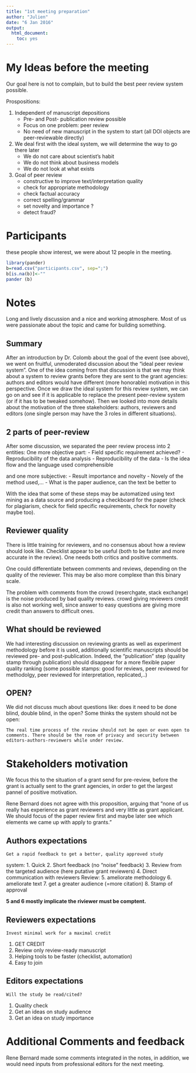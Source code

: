```yaml
---
title: "1st meeting preparation"
author: "Julien"
date: "6 Jan 2016"
output:
  html_document:
    toc: yes
---
```


My Ideas before the meeting
========

Our goal here is not to complain, but to build the best peer review system possible.

Prospositions:

1. Independent of manuscript depositions 
    - Pre- and Post- publication review possible 
    - Focus on one problem: peer review
    - No need of new manuscript in the system to start (all DOI objects are peer-reviewable directly)
    
2. We deal first with the ideal system, we will determine the way to go there later
    - We do not care about scientist's habit
    - We do not think about business models
    - We do not look at what exists


    
3. Goal of peer review    
    - constructive to improve text/interpretation quality
    - check for appropriate methodology
    - check factual accuracy
    - correct spelling/grammar
    - set novelty and importance ?
    - detect fraud?
    

Participants
============

these people show interest, we were about 12 people in the meeting.
```r
library(pander)
b=read.csv("participants.csv", sep=";")
b[is.na(b)]<-""
pander (b)

```



Notes
=====

Long and lively discussion and a nice and working atmosphere. Most of us were passionate about the topic and came for building something.

Summary
-------
After an introduction by Dr. Colomb about the goal of the event (see above), we went on fruitful, unmoderated discussion about the "ideal peer review system". One of the idea coming from that discussion is that we may think about a system to review grants before they are sent to the grant agencies: authors and editors would have different (more honorable) motivation in this perspective. Once we draw the ideal system for this review system, we can go on and see if it is applicable to replace the present peer-review system (or if it has to be tweaked somehow). Then we looked into more details about the motivation of the three stakeholders: authors, reviewers and editors (one single person may have the 3 roles in different situations).

2 parts of peer-review
----------------
After some discussion, we separated the peer review process into 2 entities: One more objective part:
- Field specific requirement achieved?
- Reproducibility of the data analysis
- Reproducibility of the data
- Is the idea flow and the language used comprehensible

and one more subjective:
- Result importance and novelty
- Novely of the method used,...
- What is the paper audience, can the text be better to 

With the idea that some of these steps may be automatized using text mining as a data source and producing a checkboard for the paper (check for plagiarism, check for field specific requirements, check for novelty maybe too).

Reviewer quality
----------------

There is little training for reviewers, and no consensus about how a review should look like. Checklist appear to be useful (both to be faster and more accurate in the review). One needs both critics and positive comments.

One could differentiate between comments and reviews, depending on the quality of the reviewer. This may be also more complexe than this binary scale.

The problem with comments from the crowd (reserchgate, stack exchange) is the noise produced by bad quality reviews. crowd giving reviewers credit is also not working well, since answer to easy questions are giving more credit than answers to difficult ones.

What should be reviewed
----------------

We had interesting discussion on reviewing grants as well as experiment methodology before it is used, additionally scientific manuscripts should be reviewed pre- and post-publication. Indeed, the "publication" step (quality stamp through publication) should disappear for a more flexible paper quality ranking (some possible stamps: good for reviews, peer reviewed for methodolgy, peer reviewed for interpretation, replicated,..)

OPEN?
-----

We did not discuss much about questions like: does it need to be done blind, double blind, in the open? Some thinks the system should not be open:

    The real time process of the review should not be open or even open to comments. There should be the room of privacy and security between editors-authors-reviewers while under review.

Stakeholders motivation
=====================

We focus this to the situation of a grant send for pre-review, before the grant is actually sent to the grant agencies, in order to get the largest pannel of positive motivation.

Rene Bernard does not agree with this proposition, arguing that "none of us really has experience as grant reviewers and very little as grant applicant. We should focus of the paper review first and maybe later see which elements we came up with apply to grants."

Authors expectations
-------

    Get a rapid feedback to get a better, quality approved study
    
 system:
1. Quick
2. Short feedback (no "noise" feedback)
3. Review from the targeted audience (here putative grant reviewers)
4. Direct communication with reviewers
Review:
5. ameliorate methodology
6. ameliorate text 
7. get a greater audience (=more citation)
8. Stamp of approval

**5 and 6 mostly implicate the riviewer must be comptent.**

Reviewers expectations
------

    Invest minimal work for a maximal credit
    
1. GET CREDIT
2. Review only review-ready manuscript
3. Helping tools to be faster (checklist, automation)
4. Easy to join

Editors expectations
-----

    Will the study be read/cited?
    
1. Quality check
2. Get an ideas on study audience 
3. Get an idea on study importance

Additional Comments and feedback
========
Rene Bernard made some comments integrated in the notes, in addition, we would need inputs from professional editors for the next meeting.
